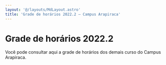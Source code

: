 ```yaml
---
layout: '@/layouts/MdLayout.astro'
title: 'Grade de horários 2022.2 — Campus Arapiraca'
---
```




Grade de horários 2022.2
========================








Você pode consultar aqui a grade de horários dos demais curso do Campus Arapiraca. 












